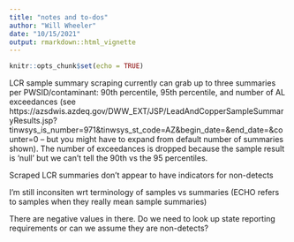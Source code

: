 ```yaml
---
title: "notes and to-dos"
author: "Will Wheeler"
date: "10/15/2021"
output: rmarkdown::html_vignette
---
```


```r
knitr::opts_chunk$set(echo = TRUE)
```

LCR sample summary scraping currently can grab up to three summaries per PWSID/contaminant: 90th percentile, 95th percentile, and number of AL exceedances (see https://azsdwis.azdeq.gov/DWW_EXT/JSP/LeadAndCopperSampleSummaryResults.jsp?tinwsys_is_number=971&tinwsys_st_code=AZ&begin_date=&end_date=&counter=0 -- but you might have to expand from default number of summaries shown). The number of exceedances is dropped because the sample result is 'null' but we can't tell the 90th vs the 95 percentiles.

Scraped LCR summaries don't appear to have indicators for non-detects 

I'm still inconsiten wrt terminology of samples vs summaries (ECHO refers to samples when they really mean sample summaries)

There are negative values in there. Do we need to look up state reporting requirements or can we assume they are non-detects?





